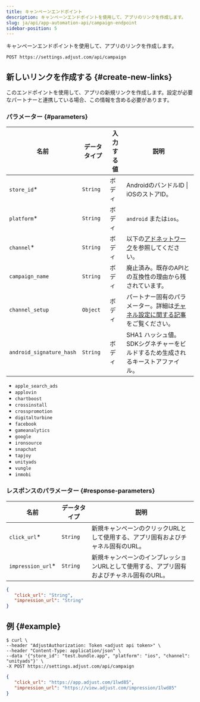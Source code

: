 ```yaml
---
title: キャンペーンエンドポイント
description: キャンペーンエンドポイントを使用して、アプリのリンクを作成します。
slug: ja/api/app-automation-api/campaign-endpoint
sidebar-position: 5
---
```


キャンペーンエンドポイントを使用して、アプリのリンクを作成します。

<CodeBlock title="エンドポイント" highlight="/campaign">

```http
POST https://settings.adjust.com/api/campaign
```

</CodeBlock>

## 新しいリンクを作成する {#create-new-links}

このエンドポイントを使用して、アプリの新規リンクを作成します。設定が必要なパートナーと連携している場合、この情報を含める必要があります。

### パラメーター {#parameters}

| 名前                     | データタイプ | 入力する値 | 説明                                                                                                                     |
| ------------------------ | ------------ | ---------- | ------------------------------------------------------------------------------------------------------------------------ |
| `store_id`\*             | `String`     | ボディ     | AndroidのバンドルID \| iOSのストアID。                                                                                   |
| `platform`\*             | `String`     | ボディ     | `android` または`ios`。                                                                                                  |
| `channel`\*              | `String`     | ボディ     | 以下の[アドネットワーク](#ad-networks)を参照してください。                                                               |
| `campaign_name`          | `String`     | ボディ     | 廃止済み。既存のAPIとの互換性の理由から残されています。                                                                  |
| `channel_setup`          | `Object`     | ボディ     | パートナー固有のパラメーター。詳細は[チャネル設定に関する記事](/ja/api/app-automation-api/channel-setup)をご覧ください。 |
| `android_signature_hash` | `String`     | ボディ     | SHA1 ハッシュ値。SDKシグネチャーをビルドするため生成されるキーストアファイル。                                           |

<Accordion title="アドネットワーク">

-  `apple_search_ads`
-  `applovin`
-  `chartboost`
-  `crossinstall`
-  `crosspromotion`
-  `digitalturbine`
-  `facebook`
-  `gameanalytics`
-  `google`
-  `ironsource`
-  `snapchat`
-  `tapjoy`
-  `unityads`
-  `vungle`
-  `inmobi`

</Accordion>

### レスポンスのパラメーター {#response-parameters}

| 名前               | データタイプ | 説明                                                                                     |
| ------------------ | ------------ | ---------------------------------------------------------------------------------------- |
| `click_url`\*      | `String`     | 新規キャンペーンのクリックURLとして使用する、アプリ固有およびチャネル固有のURL。         |
| `impression_url`\* | `String`     | 新規キャンペーンのインプレッションURLとして使用する、アプリ固有およびチャネル固有のURL。 |

<CodeBlock title="レスポンスの形式">

```json
{
   "click_url": "String",
   "impression_url": "String"
}
```

</CodeBlock>

## 例 {#example}

<CodeBlock title="cURL" highlight="store_id, platform, channel">

```console
$ curl \
--header "AdjustAuthorization: Token <adjust api token>" \
--header "Content-Type: application/json" \
--data '{"store_id": "test.bundle.app", "platform": "ios", "channel": "unityads"}' \
-X POST https://settings.adjust.com/api/campaign
```

</CodeBlock>
<CodeBlock title="成功レスポンス">

```json
{
   "click_url": "https://app.adjust.com/1lwd85",
   "impression_url": "https://view.adjust.com/impression/1lwd85"
}
```

</CodeBlock>
